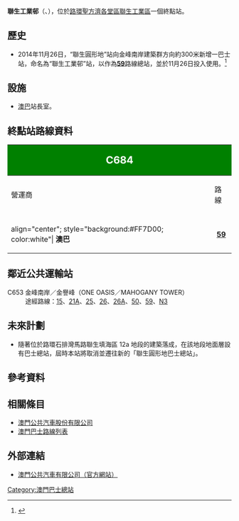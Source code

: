 {{公共汽車總站資訊
|總站名稱             = 聯生工業邨
|外文名稱             = {{lang|pt|PARQUE INDUSTRIAL DA CONCÓRDIA}}
|外文語言             = 葡文
|總站通稱             = 
|代表圖像             = PARQUE INDUSTRIAL DA CONCORDIA 201901.jpg
|所在地點             = 澳門
|本站編號             = C684
|所在區域             = [[路環|路環]]
|所在分區             = [[聖方濟各堂區|聖方濟各堂區]]
|所在街道             = 石排灣馬路
|啟用日期             = 2014年11月26日
|關閉日期             = 
|以本站作為總站路線   = '''[[澳巴|澳巴]]'''：59
|途經本站路線         = 
|接駁交通工具         = 
|附近主要街道         = 路環高頂馬路
|附近著名建築物或景點  = [[石排灣郊野公園|石排灣郊野公園]]
|備註                 = 
|佈局圖               =
}}
'''聯生工業邨'''（{{lang-pt|'''PARQUE INDUSTRIAL DA CONCÓRDIA'''}}、{{lang-en|'''Concordia Industrial Park'''}}），位於[[路環|路環]][[聖方濟各堂區|聖方濟各堂區]][[聯生工業村|聯生工業區]]一個終點站。

== 歷史 ==
* 2014年11月26日，“聯生圓形地”站向金峰南岸建築群方向約300米新增一巴士站，命名為“聯生工業邨”站，以作為'''[[澳門巴士59路線|59]]'''路線總站，並於11月26日投入使用。<ref>{{cite news |title=59路線周三(26日)起遷新巴士站停靠 |url=http://www.gcs.gov.mo/showNews.php?PageLang=C&DataUcn=83881 |publisher=[[交通事務局|交通事務局]] |date=2014-11-23 |accessdate=2016-10-04 |archive-date=2016-10-05 |archive-url=https://web.archive.org/web/20161005132727/http://www.gcs.gov.mo/showNews.php?PageLang=C&DataUcn=83881 |dead-url=no }}</ref>

== 設施 ==
*[[澳巴|澳巴]]站長室。

== 終點站路線資料 ==
{| width=100% class="wikitable"
! colspan="2" style="background:green; color:white"|<big><big>C684</big></big>
! colspan="6" style="background:green; color:white"|<big>聯生工業邨<br>PARQUE INDUSTRIAL DA CONCÓRDIA</big>
|-
! 營運商
! 路線
! 出發地
! 目的地
! 途經地點
! 備註
|-
|-
|align="center"; style="background:#FF7D00; color:white"| '''澳巴'''
|align="center"| '''[[澳門巴士59路線|59]]'''
|align="center"| '''聯生工業邨'''
|align="center"| [[關閘廣場_(巴士站)|關閘]]
|
* [[石排灣公屋群|石排灣公屋群]]
* [[澳門葡京人|葡京人]]
* [[上葡京|上葡京]]
* [[永利皇宮|永利皇宮]]
* 北安大馬路
|align="center"| '''只於尖峰時段服務'''
|}

== 鄰近公共運輸站 ==
; C653 金峰南岸／金譽峰（ONE OASIS／MAHOGANY TOWER）
: 途經路線：[[澳門巴士15路線|15]]、[[澳門巴士21A路線|21A]]、[[澳門巴士25路線|25]]、[[澳門巴士26路線|26]]、[[澳門巴士26A路線|26A]]、[[澳門巴士50路線|50]]、[[澳門巴士59路線|59]]、[[澳門巴士N3路線|N3]]

== 未來計劃 ==
* 隨著位於路環石排灣馬路聯生填海區 12a 地段的建築落成，在該地段地面層設有巴士總站，屆時本站將取消並遷往新的「聯生圓形地巴士總站」。

== 參考資料 ==
{{reflist}}
== 相關條目 ==
* [[澳門公共汽車股份有限公司|澳門公共汽車股份有限公司]]
* [[澳門巴士路線列表|澳門巴士路線列表]]

== 外部連結 ==
* {{zh-mo}}[http://www.tcm.com.mo/ 澳門公共汽車有限公司（官方網站）] {{Wayback|url=http://www.tcm.com.mo/ |date=20090227080458 }}

{{澳門巴士總站列表}}

[[Category:澳門巴士總站|Category:澳門巴士總站]]